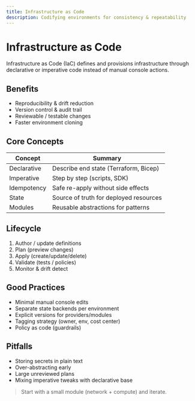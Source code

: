 ```yaml
---
title: Infrastructure as Code
description: Codifying environments for consistency & repeatability
---
```


# Infrastructure as Code

Infrastructure as Code (IaC) defines and provisions infrastructure through declarative or imperative code instead of manual console actions.

## Benefits
- Reproducibility & drift reduction
- Version control & audit trail
- Reviewable / testable changes
- Faster environment cloning

## Core Concepts
| Concept | Summary |
| ------- | ------- |
| Declarative | Describe end state (Terraform, Bicep) |
| Imperative | Step by step (scripts, SDK) |
| Idempotency | Safe re-apply without side effects |
| State | Source of truth for deployed resources |
| Modules | Reusable abstractions for patterns |

## Lifecycle
1. Author / update definitions
2. Plan (preview changes)
3. Apply (create/update/delete)
4. Validate (tests / policies)
5. Monitor & drift detect

## Good Practices
- Minimal manual console edits
- Separate state backends per environment
- Explicit versions for providers/modules
- Tagging strategy (owner, env, cost center)
- Policy as code (guardrails)

## Pitfalls
- Storing secrets in plain text
- Over-abstracting early
- Large unreviewed plans
- Mixing imperative tweaks with declarative base

> Start with a small module (network + compute) and iterate.
